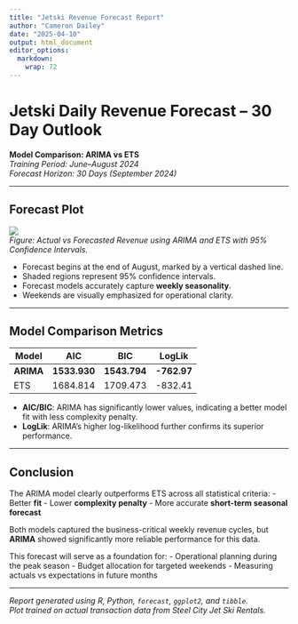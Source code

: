 ```yaml
---
title: "Jetski Revenue Forecast Report"
author: "Cameron Dailey"
date: "2025-04-10"
output: html_document
editor_options: 
  markdown: 
    wrap: 72
---
```


# Jetski Daily Revenue Forecast – 30 Day Outlook

**Model Comparison: ARIMA vs ETS**\
*Training Period: June–August 2024*\
*Forecast Horizon: 30 Days (September 2024)*

------------------------------------------------------------------------

## Forecast Plot

![](jetski_forecast.png)\
*Figure: Actual vs Forecasted Revenue using ARIMA and ETS with 95%
Confidence Intervals.*

-   Forecast begins at the end of August, marked by a vertical dashed
    line.
-   Shaded regions represent 95% confidence intervals.
-   Forecast models accurately capture **weekly seasonality**.
-   Weekends are visually emphasized for operational clarity.

------------------------------------------------------------------------

## Model Comparison Metrics

| Model     | AIC          | BIC          | LogLik      |
|-----------|--------------|--------------|-------------|
| **ARIMA** | **1533.930** | **1543.794** | **-762.97** |
| ETS       | 1684.814     | 1709.473     | -832.41     |

-   **AIC/BIC**: ARIMA has significantly lower values, indicating a
    better model fit with less complexity penalty.
-   **LogLik**: ARIMA's higher log-likelihood further confirms its
    superior performance.

------------------------------------------------------------------------

## Conclusion

The ARIMA model clearly outperforms ETS across all statistical
criteria: - Better **fit** - Lower **complexity penalty** - More
accurate **short-term seasonal forecast**

Both models captured the business-critical weekly revenue cycles, but
**ARIMA** showed significantly more reliable performance for this data.

This forecast will serve as a foundation for: - Operational planning
during the peak season - Budget allocation for targeted weekends -
Measuring actuals vs expectations in future months

------------------------------------------------------------------------

*Report generated using R, Python, `forecast`, `ggplot2`, and `tibble`.\
Plot trained on actual transaction data from Steel City Jet Ski
Rentals.*
